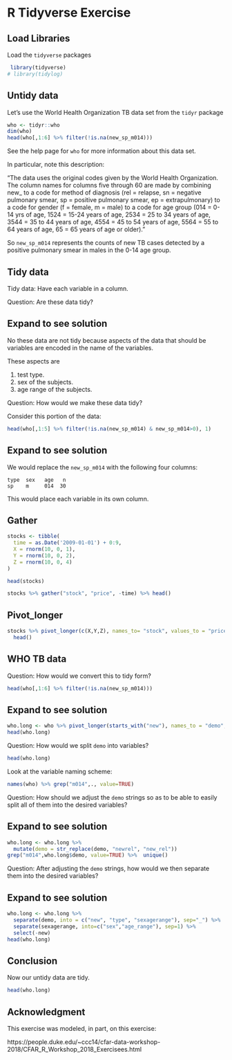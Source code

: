 # R Tidyverse Exercise


## Load Libraries

Load the `tidyverse` packages

```r
 library(tidyverse)
# library(tidylog)
```

## Untidy data

Let's use the World Health Organization TB data set from the `tidyr` package

```r
who <- tidyr::who
dim(who)
head(who[,1:6] %>% filter(!is.na(new_sp_m014)))
```

See the help page for `who` for more information about this data set.

In particular, note this description:

"The data uses the original codes given by the World Health Organization. The column names for columns five through 60 are made by combining new_ to a code for method of diagnosis (rel = relapse, sn = negative pulmonary smear, sp = positive pulmonary smear, ep = extrapulmonary) to a code for gender (f = female, m = male) to a code for age group (014 = 0-14 yrs of age, 1524 = 15-24 years of age, 2534 = 25 to 34 years of age, 3544 = 35 to 44 years of age, 4554 = 45 to 54 years of age, 5564 = 55 to 64 years of age, 65 = 65 years of age or older)."

So `new_sp_m014` represents the counts of new TB cases detected by a positive pulmonary smear in males in the 0-14 age group.

## Tidy data

Tidy data: Have each variable in a column.

Question: Are these data tidy?

::: {.callout-tip collapse="true"}
## Expand to see solution

No these data are not tidy because aspects of the data that should be variables are encoded in the name of the variables.

These aspects are 

1. test type.
2. sex of the subjects.
3. age range of the subjects.


:::


Question: How would we make these data tidy?

Consider this portion  of the data:

```r
head(who[,1:5] %>% filter(!is.na(new_sp_m014) & new_sp_m014>0), 1)
```

::: {.callout-tip collapse="true"}
## Expand to see solution

We would replace the `new_sp_m014` with the following four columns:

```
type  sex   age   n
sp    m     014  30
```

This would place each variable in its own column. 

:::

## Gather

```r
stocks <- tibble(
  time = as.Date('2009-01-01') + 0:9,
  X = rnorm(10, 0, 1),
  Y = rnorm(10, 0, 2),
  Z = rnorm(10, 0, 4)
)

head(stocks)

stocks %>% gather("stock", "price", -time) %>% head()
```


## Pivot_longer

```r
stocks %>% pivot_longer(c(X,Y,Z), names_to= "stock", values_to = "price") %>% 
  head()
```

## WHO TB data

Question: How would we convert this to tidy form?

```r
head(who[,1:6] %>% filter(!is.na(new_sp_m014)))
```


::: {.callout-tip collapse="true"}
## Expand to see solution

```r
who.long <- who %>% pivot_longer(starts_with("new"), names_to = "demo", values_to = "n") %>%  filter(!is.na(n))
head(who.long)
```

:::


Question: How would we split `demo` into variables?

```r
head(who.long)
```

Look at the variable naming scheme:

```r
names(who) %>% grep("m014",., value=TRUE)
```

Question: How should we adjust the `demo` strings so as to be able to easily split all of them into the desired variables?

::: {.callout-tip collapse="true"}
## Expand to see solution

```r
who.long <- who.long %>%  
  mutate(demo = str_replace(demo, "newrel", "new_rel"))
grep("m014",who.long$demo, value=TRUE) %>%  unique()
```

:::


Question: After adjusting the `demo` strings, how would we then separate them into the desired variables?

::: {.callout-tip collapse="true"}
## Expand to see solution

```r
who.long <- who.long %>% 
  separate(demo, into = c("new", "type", "sexagerange"), sep="_") %>% 
  separate(sexagerange, into=c("sex","age_range"), sep=1) %>%
  select(-new)
head(who.long)
```

:::

## Conclusion

Now our untidy data are tidy.

```r
head(who.long)
```

## Acknowledgment

This exercise was modeled, in part, on this exercise:

https://people.duke.edu/~ccc14/cfar-data-workshop-2018/CFAR_R_Workshop_2018_Exercisees.html


